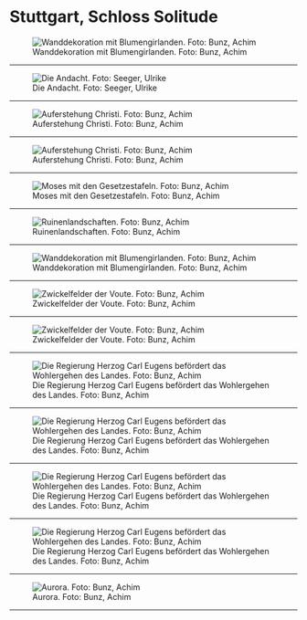 # Stuttgart, Schloss Solitude

![Wanddekoration mit Blumengirlanden. Foto: Bunz, Achim](b6120685ecd5658b07aa004b757e68c6295e4be7742cfb1b9c1bf4f488e8038c.jpeg){group="photos"}

---

\newpage

![Die Andacht. Foto: Seeger, Ulrike](7b47af6de9df558e2e09d4cd197d34d2a4d791528d480de6855ddf50cc2f1f1d.jpeg){group="photos"}

---

\newpage

![Auferstehung Christi. Foto: Bunz, Achim](7df04781de69afd68ccd5abb5b930980fa826d8104eb7c274f3119c244c2031a.jpeg){group="photos"}

---

\newpage

![Auferstehung Christi. Foto: Bunz, Achim](dae12894fffc3e93e00abb3279b7136cc7c77aa572d39a675b7d17fb72210630.jpeg){group="photos"}

---

\newpage

![Moses mit den Gesetzestafeln. Foto: Bunz, Achim](57ee008fe90a66a188b51679dab84c0296f36c664d0fabc7228bd44be0a3bd17.jpeg){group="photos"}

---

\newpage

![Ruinenlandschaften. Foto: Bunz, Achim](c55a7c1cc6c866c6e04a911dfa133fc016c64762e80c739a7ac60647e0ff93f3.jpeg){group="photos"}

---

\newpage

![Wanddekoration mit Blumengirlanden. Foto: Bunz, Achim](110f9215beead810a435360536e22d74272e591b153402d55fa2c12e4f96c9c9.jpeg){group="photos"}

---

\newpage

![Zwickelfelder der Voute. Foto: Bunz, Achim](d725e04e9ecf4e136fc074f713a55525d77f9878ab0303222fd1f3549dea1d2f.jpeg){group="photos"}

---

\newpage

![Zwickelfelder der Voute. Foto: Bunz, Achim](9706c434b28c72cd4f4904799c7bb6163e806d9c663ac6f472e78a8167ee4827.jpeg){group="photos"}

---

\newpage

![Die Regierung Herzog Carl Eugens befördert das Wohlergehen des Landes. Foto: Bunz, Achim](2929d37b3d0a97b61bcdac500159106e48f79d7675499c33c0b16075df720245.jpeg){group="photos"}

---

\newpage

![Die Regierung Herzog Carl Eugens befördert das Wohlergehen des Landes. Foto: Bunz, Achim](2ed8e6a869f2154d37ff028f37d13273a89a757d852e8b638886a48467caa42c.jpeg){group="photos"}

---

\newpage

![Die Regierung Herzog Carl Eugens befördert das Wohlergehen des Landes. Foto: Bunz, Achim](9706c434b28c72cd4f4904799c7bb6163e806d9c663ac6f472e78a8167ee4827.jpeg){group="photos"}

---

\newpage

![Die Regierung Herzog Carl Eugens befördert das Wohlergehen des Landes. Foto: Bunz, Achim](200b344ea0bc5263ef8b379141a2a031ec4361a781c37dfc2920878ebf7813ea.jpeg){group="photos"}

---

\newpage

![Aurora. Foto: Bunz, Achim](582503e48479be66b50def76850f3b6abbf08be21b34b6943bc23730beeca83a.jpeg){group="photos"}

---

\newpage

